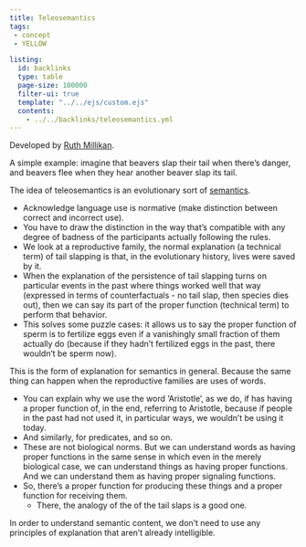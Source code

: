 ```yaml
---
title: Teleosemantics
tags: 
 - concept 
 - YELLOW

listing:
  id: backlinks
  type: table
  page-size: 100000
  filter-ui: true
  template: "../../ejs/custom.ejs"
  contents:
    - ../../backlinks/teleosemantics.yml
---
```


Developed by [Ruth Millikan](/docs/phil/people/Ruth Millikan.html).

A simple example: imagine that beavers slap their tail when there's danger, and 
beavers flee when they hear another beaver slap its tail.

The idea of teleosemantics is an evolutionary sort of [semantics](/docs/phil/Semantics.html).

  - Acknowledge language use is normative (make distinction between correct 
    and incorrect use).
  - You have to draw the distinction in the way that's compatible with any 
    degree of badness of the participants actually following the rules.
  - We look at a reproductive family, the normal explanation (a technical term) 
    of tail slapping is that, in the evolutionary history, lives were saved by 
    it.
  - When the explanation of the persistence of tail slapping turns on 
    particular events in the past where things worked well that way (expressed 
    in terms of counterfactuals - no tail slap, then species dies out), then 
    we can say its part of the proper function (technical term) to perform 
    that behavior.
  - This solves some puzzle cases: it allows us to say the proper function of 
    sperm is to fertilize eggs even if a vanishingly small fraction of them 
    actually do (because if they hadn't fertilized eggs in the past, there 
    wouldn't be sperm now).

This is the form of explanation for semantics in general. Because the 
same thing can happen when the reproductive families are uses of words.

  - You can explain why we use the word 'Aristotle', as we do, if has having a 
    proper function of, in the end, referring to Aristotle, because if people 
    in the past had not used it, in particular ways, we wouldn't be using it 
    today.
  - And similarly, for predicates, and so on.
  - These are not biological norms. But we can understand words as having 
    proper functions in the same sense in which even in the merely biological 
    case, we can understand things as having proper functions. And we can 
    understand them as having proper signaling functions.
  - So, there's a proper function for producing these things and a proper 
    function for receiving them.
      - There, the analogy of the of the tail slaps is a good one.

In order to understand semantic content, we don't need to use any principles 
of explanation that aren't already intelligible.
